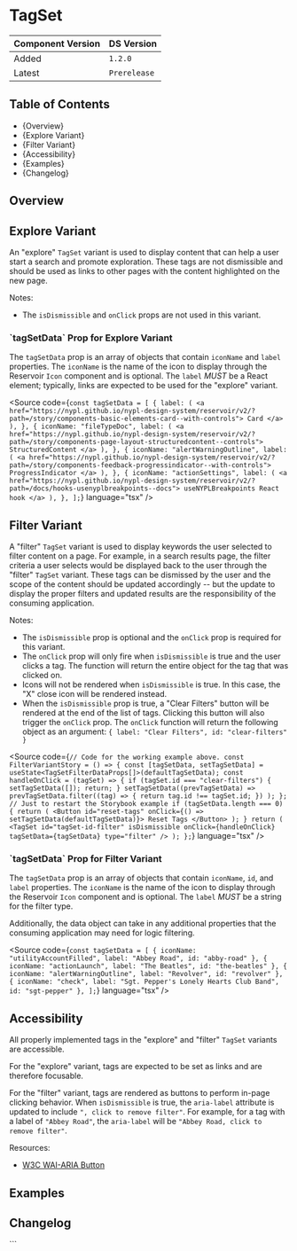 

<Meta of={TagSetStories} />

# TagSet

| Component Version | DS Version   |
| ----------------- | ------------ |
| Added             | `1.2.0`      |
| Latest            | `Prerelease` |

## Table of Contents

- {<Link href="#overview" target="_self">Overview</Link>}
- {<Link href="#explore-variant" target="_self">Explore Variant</Link>}
- {<Link href="#filter-variant" target="_self">Filter Variant</Link>}
- {<Link href="#accessibility" target="_self">Accessibility</Link>}
- {<Link href="#examples" target="_self">Examples</Link>}
- {<Link href="#changelog" target="_self">Changelog</Link>}

## Overview

<Description of={TagSetStories} />

## Explore Variant

An "explore" `TagSet` variant is used to display content that can help a user
start a search and promote exploration. These tags are not dismissible and
should be used as links to other pages with the content highlighted on the new
page.

Notes:

- The `isDismissible` and `onClick` props are not used in this variant.

<Canvas of={TagSetStories.ExploreVariant} />

<ArgTypes of={TagSetStories.ExploreVariant} />

### \`tagSetData\` Prop for Explore Variant

The `tagSetData` prop is an array of objects that contain `iconName` and `label`
properties. The `iconName` is the name of the icon to display through the
Reservoir `Icon` component and is optional. The `label` _MUST_ be a React
element; typically, links are expected to be used for the "explore" variant.

<Source
  code={`
const tagSetData = [
  {
    label: (
      <a href="https://nypl.github.io/nypl-design-system/reservoir/v2/?path=/story/components-basic-elements-card--with-controls">
        Card
      </a>
    ),
  },
  {
    iconName: "fileTypeDoc",
    label: (
      <a href="https://nypl.github.io/nypl-design-system/reservoir/v2/?path=/story/components-page-layout-structuredcontent--controls">
        StructuredContent
      </a>
    ),
  },
  {
    iconName: "alertWarningOutline",
    label: (
      <a href="https://nypl.github.io/nypl-design-system/reservoir/v2/?path=/story/components-feedback-progressindicator--with-controls">
        ProgressIndicator
      </a>
    ),
  },
  {
    iconName: "actionSettings",
    label: (
      <a href="https://nypl.github.io/nypl-design-system/reservoir/v2/?path=/docs/hooks-usenyplbreakpoints--docs">
        useNYPLBreakpoints React hook
      </a>
    ),
  },
];
`}
  language="tsx"
/>

## Filter Variant

A "filter" `TagSet` variant is used to display keywords the user selected to
filter content on a page. For example, in a search results page, the filter
criteria a user selects would be displayed back to the user through the "filter"
`TagSet` variant. These tags can be dismissed by the user and the scope of the
content should be updated accordingly -- but the update to display the proper
filters and updated results are the responsibility of the consuming application.

Notes:

- The `isDismissible` prop is optional and the `onClick` prop is required for
  this variant.
- The `onClick` prop will only fire when `isDismissible` is true and the user
  clicks a tag. The function will return the entire object for the tag that was
  clicked on.
- Icons will not be rendered when `isDismissible` is true. In this case, the "X"
  close icon will be rendered instead.
- When the `isDismissible` prop is true, a "Clear Filters" button will be
  rendered at the end of the list of tags. Clicking this button will also
  trigger the `onClick` prop. The `onClick` function will return the following
  object as an argument: `{ label: "Clear Filters", id: "clear-filters" }`

<Canvas of={TagSetStories.FilterVariant} />

<Source
  code={`
// Code for the working example above.
const FilterVariantStory = () => {
  const [tagSetData, setTagSetData] =
    useState<TagSetFilterDataProps[]>(defaultTagSetData);
  const handleOnClick = (tagSet) => {
    if (tagSet.id === "clear-filters") {
      setTagSetData([]);
      return;
    }
    setTagSetData((prevTagSetData) =>
      prevTagSetData.filter((tag) => {
        return tag.id !== tagSet.id;
      })
    );
  };
  // Just to restart the Storybook example
  if (tagSetData.length === 0) {
    return (
      <Button id="reset-tags" onClick={() => setTagSetData(defaultTagSetData)}>
        Reset Tags
      </Button>
    );
  }
  return (
    <TagSet
      id="tagSet-id-filter"
      isDismissible
      onClick={handleOnClick}
      tagSetData={tagSetData}
      type="filter"
    />
  );
};
`}
  language="tsx"
/>

<ArgTypes of={TagSetStories.FilterVariant} />

### \`tagSetData\` Prop for Filter Variant

The `tagSetData` prop is an array of objects that contain `iconName`, `id`, and
`label` properties. The `iconName` is the name of the icon to display through
the Reservoir `Icon` component and is optional. The `label` _MUST_ be a string
for the filter type.

Additionally, the data object can take in any additional properties that the
consuming application may need for logic filtering.

<Source
  code={`
const tagSetData = [
  { iconName: "utilityAccountFilled", label: "Abbey Road", id: "abby-road" },
  { iconName: "actionLaunch", label: "The Beatles", id: "the-beatles" },
  { iconName: "alertWarningOutline", label: "Revolver", id: "revolver" },
  { iconName: "check", label: "Sgt. Pepper's Lonely Hearts Club Band", id: "sgt-pepper" },
];
`}
  language="tsx"
/>

## Accessibility

All properly implemented tags in the "explore" and "filter" `TagSet` variants
are accessible.

For the "explore" variant, tags are expected to be set as links and are
therefore focusable.

For the "filter" variant, tags are rendered as buttons to perform in-page
clicking behavior. When `isDismissible` is true, the `aria-label` attribute is
updated to include `", click to remove filter"`. For example, for a tag with a
label of `"Abbey Road"`, the `aria-label` will be `"Abbey Road, click to remove filter"`.

Resources:

- [W3C WAI-ARIA Button](https://www.w3.org/WAI/ARIA/apg/patterns/button/)

## Examples

<Canvas of={TagSetStories.FormattingExamples} />

## Changelog

<ComponentChangelogTable changelogData={changelogData} />
```
